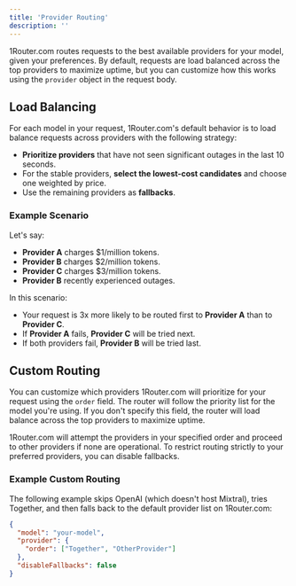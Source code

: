 ```yaml
---
title: 'Provider Routing'
description: ''
---
```


1Router.com routes requests to the best available providers for your model, given your preferences. By default, requests are load balanced across the top providers to maximize uptime, but you can customize how this works using the `provider` object in the request body.

## Load Balancing

For each model in your request, 1Router.com's default behavior is to load balance requests across providers with the following strategy:

- **Prioritize providers** that have not seen significant outages in the last 10 seconds.
- For the stable providers, **select the lowest-cost candidates** and choose one weighted by price.
- Use the remaining providers as **fallbacks**.

### Example Scenario
Let's say:

- **Provider A** charges $1/million tokens.
- **Provider B** charges $2/million tokens.
- **Provider C** charges $3/million tokens.
- **Provider B** recently experienced outages.

In this scenario:

- Your request is 3x more likely to be routed first to **Provider A** than to **Provider C**.
- If **Provider A** fails, **Provider C** will be tried next.
- If both providers fail, **Provider B** will be tried last.

## Custom Routing

You can customize which providers 1Router.com will prioritize for your request using the `order` field. The router will follow the priority list for the model you're using. If you don't specify this field, the router will load balance across the top providers to maximize uptime.

1Router.com will attempt the providers in your specified order and proceed to other providers if none are operational. To restrict routing strictly to your preferred providers, you can disable fallbacks.

### Example Custom Routing

The following example skips OpenAI (which doesn't host Mixtral), tries Together, and then falls back to the default provider list on 1Router.com:

```json
{
  "model": "your-model",
  "provider": {
    "order": ["Together", "OtherProvider"]
  },
  "disableFallbacks": false
}
